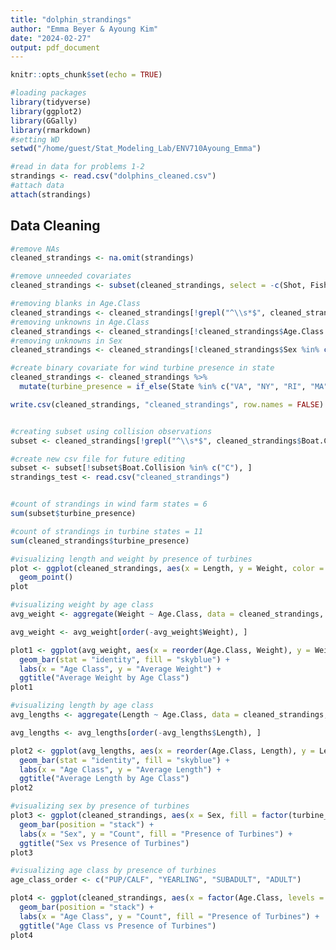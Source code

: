 ```yaml
---
title: "dolphin_strandings"
author: "Emma Beyer & Ayoung Kim"
date: "2024-02-27"
output: pdf_document
---
```


```r
knitr::opts_chunk$set(echo = TRUE)
```

```r
#loading packages
library(tidyverse)
library(ggplot2)
library(GGally)
library(rmarkdown)
#setting WD
setwd("/home/guest/Stat_Modeling_Lab/ENV710Ayoung_Emma")

#read in data for problems 1-2
strandings <- read.csv("dolphins_cleaned.csv")
#attach data
attach(strandings)

```

## Data Cleaning

```r
#remove NAs
cleaned_strandings <- na.omit(strandings)

#remove unneeded covariates
cleaned_strandings <- subset(cleaned_strandings, select = -c(Shot, Fishery.Interaction))

#removing blanks in Age.Class
cleaned_strandings <- cleaned_strandings[!grepl("^\\s*$", cleaned_strandings$Age.Class), ]
#removing unknowns in Age.Class
cleaned_strandings <- cleaned_strandings[!cleaned_strandings$Age.Class %in% c("UNKNOWN"), ]
#removing unknowns in Sex
cleaned_strandings <- cleaned_strandings[!cleaned_strandings$Sex %in% c("UNKNOWN"), ]

#create binary covariate for wind turbine presence in state
cleaned_strandings <- cleaned_strandings %>%
  mutate(turbine_presence = if_else(State %in% c("VA", "NY", "RI", "MA"), 1, 0))

write.csv(cleaned_strandings, "cleaned_strandings", row.names = FALSE)


#creating subset using collision observations
subset <- cleaned_strandings[!grepl("^\\s*$", cleaned_strandings$Boat.Collision), ]

#create new csv file for future editing
subset <- subset[!subset$Boat.Collision %in% c("C"), ]
strandings_test <- read.csv("cleaned_strandings")


#count of strandings in wind farm states = 6
sum(subset$turbine_presence)

#count of strandings in turbine states = 11
sum(cleaned_strandings$turbine_presence)

#visualizing length and weight by presence of turbines
plot <- ggplot(cleaned_strandings, aes(x = Length, y = Weight, color = as.factor(turbine_presence))) +
  geom_point()
plot

#visualizing weight by age class
avg_weight <- aggregate(Weight ~ Age.Class, data = cleaned_strandings, FUN = mean)

avg_weight <- avg_weight[order(-avg_weight$Weight), ]

plot1 <- ggplot(avg_weight, aes(x = reorder(Age.Class, Weight), y = Weight)) +
  geom_bar(stat = "identity", fill = "skyblue") +
  labs(x = "Age Class", y = "Average Weight") +
  ggtitle("Average Weight by Age Class")
plot1

#visualizing length by age class
avg_lengths <- aggregate(Length ~ Age.Class, data = cleaned_strandings, FUN = mean)

avg_lengths <- avg_lengths[order(-avg_lengths$Length), ]

plot2 <- ggplot(avg_lengths, aes(x = reorder(Age.Class, Length), y = Length)) +
  geom_bar(stat = "identity", fill = "skyblue") +
  labs(x = "Age Class", y = "Average Length") +
  ggtitle("Average Length by Age Class")
plot2

#visualizing sex by presence of turbines
plot3 <- ggplot(cleaned_strandings, aes(x = Sex, fill = factor(turbine_presence))) +
  geom_bar(position = "stack") +
  labs(x = "Sex", y = "Count", fill = "Presence of Turbines") +
  ggtitle("Sex vs Presence of Turbines")
plot3

#visualizing age class by presence of turbines
age_class_order <- c("PUP/CALF", "YEARLING", "SUBADULT", "ADULT")

plot4 <- ggplot(cleaned_strandings, aes(x = factor(Age.Class, levels = age_class_order), fill = factor(turbine_presence))) +
  geom_bar(position = "stack") +
  labs(x = "Age Class", y = "Count", fill = "Presence of Turbines") +
  ggtitle("Age Class vs Presence of Turbines")
plot4

```
